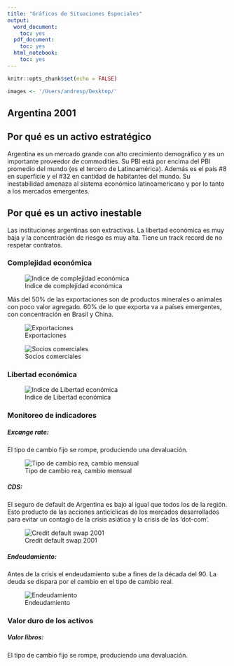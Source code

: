 ```yaml
---
title: "Gráficos de Situaciones Especiales"
output:
  word_document:
    toc: yes
  pdf_document:
    toc: yes
  html_notebook:
    toc: yes
---
```

```r
knitr::opts_chunk$set(echo = FALSE)
```

```r
images <- '/Users/andresp/Desktop/'
```


Argentina 2001
---------------

## Por qué es un activo estratégico

Argentina es un mercado grande con alto crecimiento demográfico y es  un importante  proveedor de commodities. Su PBI está por encima del PBI promedio del mundo (es el tercero de Latinoamérica). Además es el país #8 en superficie  y el #32 en cantidad de habitantes del mundo. Su inestabilidad amenaza al sistema económico latinoamericano y por lo tanto a los mercados emergentes.

## Por qué es un activo inestable

Las instituciones argentinas son extractivas. La libertad económica es muy baja y la concentración de riesgo es muy alta. Tiene un track record de no respetar contratos.

### Complejidad económica


  ![Indice de complejidad económica](argie_eco_complexity.png)
  
Más del 50% de las exportaciones son de productos minerales o animales con poco valor agregado. 60% de lo que exporta va a países emergentes, con concentración en Brasil y China.

  ![Exportaciones](argie_exports.png)

  ![Socios comerciales](argie_partners.png)


### Libertad económica

  ![Indice de Libertad económica](argie_eco_freedom.png)

### Monitoreo de indicadores

##### Excange rate: 
El tipo de cambio fijo se rompe, produciendo una devaluación.


![Tipo de cambio rea, cambio mensual](argie_reer.png)

##### CDS: 
El seguro de default de Argentina es bajo al igual que todos los de la región. Esto producto de las acciones anticíclicas de los mercados desarrollados para evitar un contagio de la crisis asiática y la crisis de las 'dot-com'.

![Credit default swap 2001](argie_cds.png)

##### Endeudamiento: 
Antes de la crisis el endeudamiento sube a fines de la década del 90. La deuda se dispara por el cambio en el tipo de cambio real.

![Endeudamiento](argie_endeudamiento.png)

### Valor duro de los activos


##### Valor libros: 
El tipo de cambio fijo se rompe, produciendo una devaluación.

